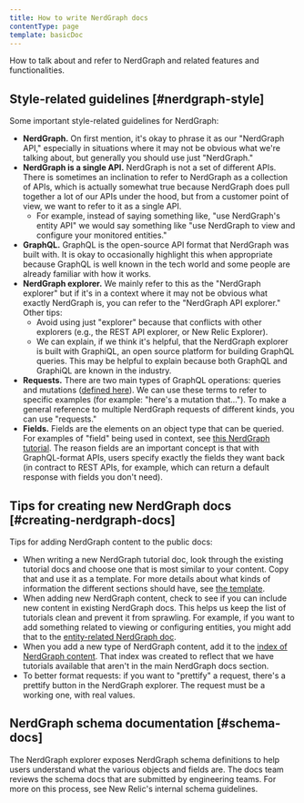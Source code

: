 ```yaml
---
title: How to write NerdGraph docs
contentType: page
template: basicDoc
---
```


How to talk about and refer to NerdGraph and related features and functionalities. 

## Style-related guidelines [#nerdgraph-style]

Some important style-related guidelines for NerdGraph: 
* **NerdGraph.** On first mention, it's okay to phrase it as our "NerdGraph API," especially in situations where it may not be obvious what we're talking about, but generally you should use just "NerdGraph."
* **NerdGraph is a single API.** NerdGraph is not a set of different APIs. There is sometimes an inclination to refer to NerdGraph as a collection of APIs, which is actually somewhat true because NerdGraph does pull together a lot of our APIs under the hood, but from a customer point of view, we want to refer to it as a single API.
    * For example, instead of saying something like, "use NerdGraph's entity API" we would say something like "use NerdGraph to view and configure your monitored entities."
* **GraphQL.** GraphQL is the open-source API format that NerdGraph was built with. It is okay to occasionally highlight this when appropriate because GraphQL is well known in the tech world and some people are already familiar with how it works. 
* **NerdGraph explorer.** We mainly refer to this as the "NerdGraph explorer" but if it's in a context where it may not be obvious what exactly NerdGraph is, you can refer to the "NerdGraph API explorer." Other tips: 
    * Avoid using just "explorer" because that conflicts with other explorers (e.g., the REST API explorer, or New Relic Explorer).
    * We can explain, if we think it's helpful, that the NerdGraph explorer is built with GraphiQL, an open source platform for building GraphQL queries. This may be helpful to explain because both GraphQL and GraphiQL are known in the industry. 
* **Requests.** There are two main types of GraphQL operations: queries and mutations ([defined here](/docs/apis/nerdgraph/get-started/introduction-new-relic-nerdgraph/#terminology)). We can use these terms to refer to specific examples (for example: "here's a mutation that..."). To make a general reference to multiple NerdGraph requests of different kinds, you can use "requests." 
* **Fields.** Fields are the elements on an object type that can be queried. For examples of "field" being used in context, see [this NerdGraph tutorial](/docs/nerdgraph-anomaly-detector-configurations-api-tutorial/#update-configuration). The reason fields are an important concept is that with GraphQL-format APIs, users specify exactly the fields they want back (in contract to REST APIs, for example, which can return a default response with fields you don't need). 

## Tips for creating new NerdGraph docs [#creating-nerdgraph-docs]

Tips for adding NerdGraph content to the public docs: 
* When writing a new NerdGraph tutorial doc, look through the existing tutorial docs and choose one that is most similar to your content. Copy that and use it as a template. For more details about what kinds of information the different sections should have, see [the template](/docs/style-guide/writing-docs/article-templates/graphql-api-tutorial-template). 
* When adding new NerdGraph content, check to see if you can include new content in existing NerdGraph docs. This helps us keep the list of tutorials clean and prevent it from sprawling. For example, if you want to add something related to viewing or configuring entities, you might add that to the [entity-related NerdGraph doc](/docs/apis/nerdgraph/examples/nerdgraph-entities-api-tutorial). 
* When you add a new type of NerdGraph content, add it to the [index of NerdGraph content](/docs/apis/nerdgraph/get-started/introduction-new-relic-nerdgraph/#tutorials). That index was created to reflect that we have tutorials available that aren't in the main NerdGraph docs section.
* To better format requests: if you want to "prettify" a request, there's a prettify button in the NerdGraph explorer. The request must be a working one, with real values. 

## NerdGraph schema documentation [#schema-docs]

The NerdGraph explorer exposes NerdGraph schema definitions to help users understand what the various objects and fields are. The docs team reviews the schema docs that are submitted by engineering teams. For more on this process, see New Relic's internal schema guidelines.
